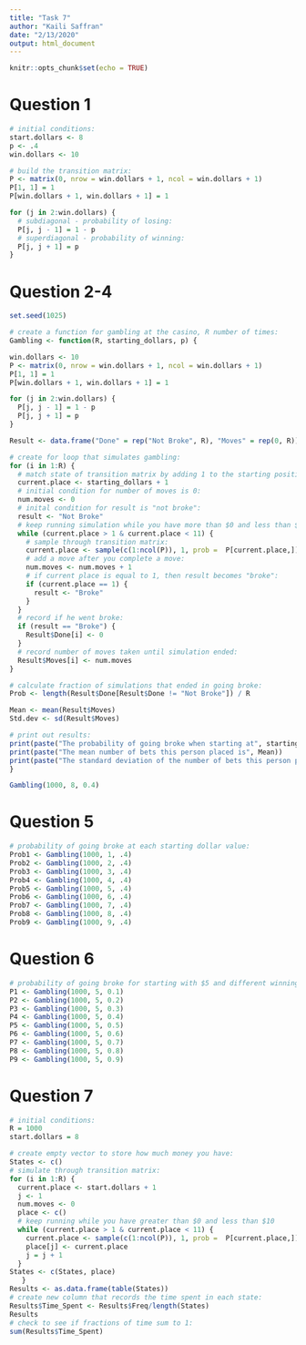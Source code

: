 ```yaml
---
title: "Task 7"
author: "Kaili Saffran"
date: "2/13/2020"
output: html_document
---
```


```r
knitr::opts_chunk$set(echo = TRUE)
```

# Question 1
```r
# initial conditions:
start.dollars <- 8
p <- .4
win.dollars <- 10

# build the transition matrix:
P <- matrix(0, nrow = win.dollars + 1, ncol = win.dollars + 1)
P[1, 1] = 1
P[win.dollars + 1, win.dollars + 1] = 1

for (j in 2:win.dollars) {
  # subdiagonal - probability of losing:
  P[j, j - 1] = 1 - p
  # superdiagonal - probability of winning:
  P[j, j + 1] = p
}
```

# Question 2-4
```r
set.seed(1025)

# create a function for gambling at the casino, R number of times:
Gambling <- function(R, starting_dollars, p) {

win.dollars <- 10
P <- matrix(0, nrow = win.dollars + 1, ncol = win.dollars + 1)
P[1, 1] = 1
P[win.dollars + 1, win.dollars + 1] = 1

for (j in 2:win.dollars) {
  P[j, j - 1] = 1 - p
  P[j, j + 1] = p
}

Result <- data.frame("Done" = rep("Not Broke", R), "Moves" = rep(0, R))

# create for loop that simulates gambling:
for (i in 1:R) {
  # match state of transition matrix by adding 1 to the starting position:
  current.place <- starting_dollars + 1
  # initial condition for number of moves is 0:
  num.moves <- 0
  # inital condition for result is "not broke":
  result <- "Not Broke"
  # keep running simulation while you have more than $0 and less than $10:
  while (current.place > 1 & current.place < 11) {
    # sample through transition matrix:
    current.place <- sample(c(1:ncol(P)), 1, prob =  P[current.place,])
    # add a move after you complete a move:
    num.moves <- num.moves + 1
    # if current place is equal to 1, then result becomes "broke":
    if (current.place == 1) {
      result <- "Broke"
    }
  }
  # record if he went broke:
  if (result == "Broke") {
    Result$Done[i] <- 0
  }
  # record number of moves taken until simulation ended:
  Result$Moves[i] <- num.moves
}

# calculate fraction of simulations that ended in going broke:
Prob <- length(Result$Done[Result$Done != "Not Broke"]) / R

Mean <- mean(Result$Moves)
Std.dev <- sd(Result$Moves)

# print out results:
print(paste("The probability of going broke when starting at", starting_dollars, "dollars is", Prob))
print(paste("The mean number of bets this person placed is", Mean))
print(paste("The standard deviation of the number of bets this person placed is", Std.dev))
}

Gambling(1000, 8, 0.4)
```

# Question 5
```r
# probability of going broke at each starting dollar value:
Prob1 <- Gambling(1000, 1, .4)
Prob2 <- Gambling(1000, 2, .4)
Prob3 <- Gambling(1000, 3, .4)
Prob4 <- Gambling(1000, 4, .4)
Prob5 <- Gambling(1000, 5, .4)
Prob6 <- Gambling(1000, 6, .4)
Prob7 <- Gambling(1000, 7, .4)
Prob8 <- Gambling(1000, 8, .4)
Prob9 <- Gambling(1000, 9, .4)
```

# Question 6
```r
# probability of going broke for starting with $5 and different winning probabilities:
P1 <- Gambling(1000, 5, 0.1)
P2 <- Gambling(1000, 5, 0.2)
P3 <- Gambling(1000, 5, 0.3)
P4 <- Gambling(1000, 5, 0.4)
P5 <- Gambling(1000, 5, 0.5)
P6 <- Gambling(1000, 5, 0.6)
P7 <- Gambling(1000, 5, 0.7)
P8 <- Gambling(1000, 5, 0.8)
P9 <- Gambling(1000, 5, 0.9)
```

# Question 7
```r
# initial conditions:
R = 1000
start.dollars = 8

# create empty vector to store how much money you have:
States <- c()
# simulate through transition matrix:
for (i in 1:R) {
  current.place <- start.dollars + 1
  j <- 1
  num.moves <- 0
  place <- c()
  # keep running while you have greater than $0 and less than $10
  while (current.place > 1 & current.place < 11) {
    current.place <- sample(c(1:ncol(P)), 1, prob =  P[current.place,])
    place[j] <- current.place
    j = j + 1
  }
States <- c(States, place)
   }
Results <- as.data.frame(table(States))
# create new column that records the time spent in each state:
Results$Time_Spent <- Results$Freq/length(States)
Results
# check to see if fractions of time sum to 1:
sum(Results$Time_Spent)
```

